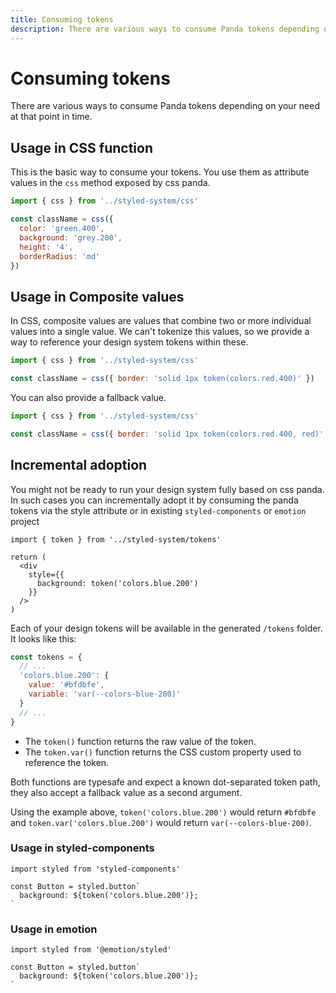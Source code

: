 ```yaml
---
title: Consuming tokens
description: There are various ways to consume Panda tokens depending on your need at that point in time.
---
```


# Consuming tokens

There are various ways to consume Panda tokens depending on your need at that point in time.

## Usage in CSS function

This is the basic way to consume your tokens. You use them as attribute values in the `css` method exposed by css panda.

```js
import { css } from '../styled-system/css'

const className = css({
  color: 'green.400',
  background: 'grey.200',
  height: '4',
  borderRadius: 'md'
})
```

## Usage in Composite values

In CSS, composite values are values that combine two or more individual values into a single value. We can't tokenize
this values, so we provide a way to reference your design system tokens within these.

```js
import { css } from '../styled-system/css'

const className = css({ border: 'solid 1px token(colors.red.400)' })
```

You can also provide a fallback value.

```js
import { css } from '../styled-system/css'

const className = css({ border: 'solid 1px token(colors.red.400, red)' })
```

## Incremental adoption

You might not be ready to run your design system fully based on css panda. In such cases you can incrementally adopt it
by consuming the panda tokens via the style attribute or in existing `styled-components` or `emotion` project

```tsx
import { token } from '../styled-system/tokens'

return (
  <div
    style={{
      background: token('colors.blue.200')
    }}
  />
)
```

Each of your design tokens will be available in the generated `/tokens` folder. It looks like this:

```js
const tokens = {
  // ...
  'colors.blue.200': {
    value: '#bfdbfe',
    variable: 'var(--colors-blue-200)'
  }
  // ...
}
```

- The `token()` function returns the raw value of the token.
- The `token.var()` function returns the CSS custom property used to reference the token.

Both functions are typesafe and expect a known dot-separated token path, they also accept a fallback value as a second
argument.

Using the example above, `token('colors.blue.200')` would return `#bfdbfe` and `token.var('colors.blue.200')` would
return `var(--colors-blue-200)`.

### Usage in styled-components

```tsx
import styled from 'styled-components'

const Button = styled.button`
  background: ${token('colors.blue.200')};
`
```

### Usage in emotion

```tsx
import styled from '@emotion/styled'

const Button = styled.button`
  background: ${token('colors.blue.200')};
`
```
